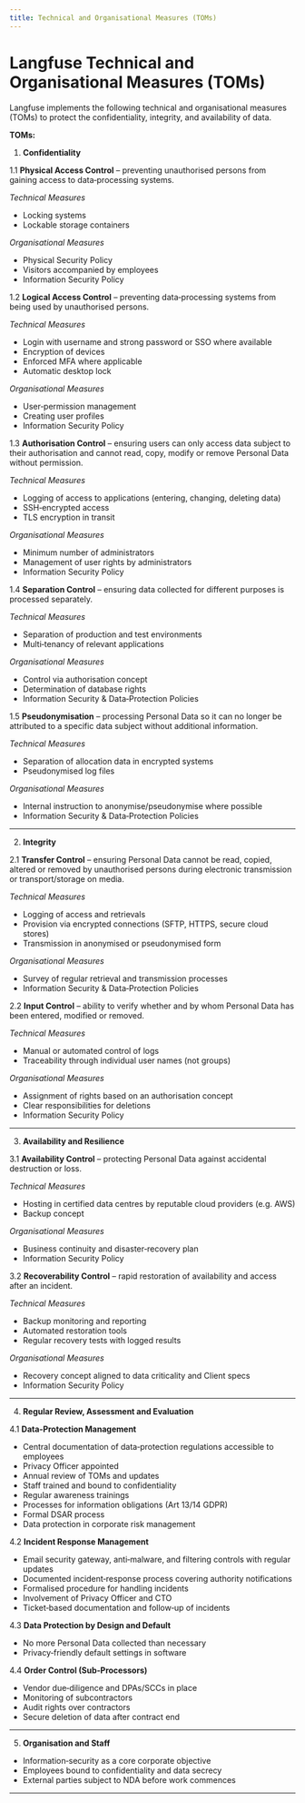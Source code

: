```yaml
---
title: Technical and Organisational Measures (TOMs)
---
```


# Langfuse Technical and Organisational Measures (TOMs)

Langfuse implements the following technical and organisational measures (TOMs) to protect the confidentiality, integrity, and availability of data.

**TOMs:**

1. **Confidentiality**

1.1 **Physical Access Control** – preventing unauthorised persons from gaining access to data‑processing systems.

*Technical Measures*

* Locking systems  
* Lockable storage containers

*Organisational Measures*

* Physical Security Policy  
* Visitors accompanied by employees  
* Information Security Policy

1.2 **Logical Access Control** – preventing data‑processing systems from being used by unauthorised persons.

*Technical Measures*

* Login with username and strong password or SSO where available  
* Encryption of devices  
* Enforced MFA where applicable  
* Automatic desktop lock

*Organisational Measures*

* User‑permission management  
* Creating user profiles  
* Information Security Policy

1.3 **Authorisation Control** – ensuring users can only access data subject to their authorisation and cannot read, copy, modify or remove Personal Data without permission.

*Technical Measures*

* Logging of access to applications (entering, changing, deleting data)  
* SSH‑encrypted access  
* TLS encryption in transit

*Organisational Measures*

* Minimum number of administrators  
* Management of user rights by administrators  
* Information Security Policy

1.4 **Separation Control** – ensuring data collected for different purposes is processed separately.

*Technical Measures*

* Separation of production and test environments  
* Multi‑tenancy of relevant applications

*Organisational Measures*

* Control via authorisation concept  
* Determination of database rights  
* Information Security & Data‑Protection Policies

1.5 **Pseudonymisation** – processing Personal Data so it can no longer be attributed to a specific data subject without additional information.

*Technical Measures*

* Separation of allocation data in encrypted systems  
* Pseudonymised log files

*Organisational Measures*

* Internal instruction to anonymise/pseudonymise where possible  
* Information Security & Data‑Protection Policies

---

2. **Integrity**

2.1 **Transfer Control** – ensuring Personal Data cannot be read, copied, altered or removed by unauthorised persons during electronic transmission or transport/storage on media.

*Technical Measures*

* Logging of access and retrievals  
* Provision via encrypted connections (SFTP, HTTPS, secure cloud stores)  
* Transmission in anonymised or pseudonymised form

*Organisational Measures*

* Survey of regular retrieval and transmission processes  
* Information Security & Data‑Protection Policies

2.2 **Input Control** – ability to verify whether and by whom Personal Data has been entered, modified or removed.

*Technical Measures*

* Manual or automated control of logs  
* Traceability through individual user names (not groups)

*Organisational Measures*

* Assignment of rights based on an authorisation concept  
* Clear responsibilities for deletions  
* Information Security Policy

---

3. **Availability and Resilience**

3.1 **Availability Control** – protecting Personal Data against accidental destruction or loss.

*Technical Measures*

* Hosting in certified data centres by reputable cloud providers (e.g. AWS)  
* Backup concept

*Organisational Measures*

* Business continuity and disaster‑recovery plan  
* Information Security Policy

3.2 **Recoverability Control** – rapid restoration of availability and access after an incident.

*Technical Measures*

* Backup monitoring and reporting  
* Automated restoration tools  
* Regular recovery tests with logged results

*Organisational Measures*

* Recovery concept aligned to data criticality and Client specs  
* Information Security Policy

---

4. **Regular Review, Assessment and Evaluation**

4.1 **Data‑Protection Management**

* Central documentation of data‑protection regulations accessible to employees  
* Privacy Officer appointed  
* Annual review of TOMs and updates  
* Staff trained and bound to confidentiality  
* Regular awareness trainings  
* Processes for information obligations (Art 13/14 GDPR)  
* Formal DSAR process  
* Data protection in corporate risk management

4.2 **Incident Response Management**

* Email security gateway, anti‑malware, and filtering controls with regular updates  
* Documented incident‑response process covering authority notifications  
* Formalised procedure for handling incidents  
* Involvement of Privacy Officer and CTO  
* Ticket‑based documentation and follow‑up of incidents

4.3 **Data Protection by Design and Default**

* No more Personal Data collected than necessary  
* Privacy‑friendly default settings in software

4.4 **Order Control (Sub‑Processors)**

* Vendor due‑diligence and DPAs/SCCs in place  
* Monitoring of subcontractors  
* Audit rights over contractors  
* Secure deletion of data after contract end

---

5. **Organisation and Staff**  
* Information‑security as a core corporate objective  
* Employees bound to confidentiality and data secrecy  
* External parties subject to NDA before work commences

---